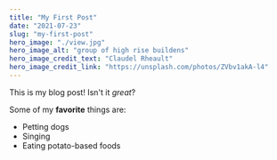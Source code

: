 ```yaml
---
title: "My First Post"
date: "2021-07-23"
slug: "my-first-post"
hero_image: "./view.jpg"
hero_image_alt: "group of high rise buildens"
hero_image_credit_text: "Claudel Rheault"
hero_image_credit_link: "https://unsplash.com/photos/ZVbv1akA-l4"
---
```


This is my  blog post! Isn't it *great*?

Some of my **favorite** things are:

* Petting dogs
* Singing
* Eating potato-based foods